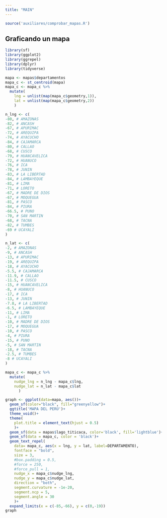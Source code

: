 ```yaml
---
title: "MAIN"
---
```


```r
source('auxiliares/comprobar_mapas.R')

```

## Graficando un mapa

```r

library(sf)
library(ggplot2)
library(ggrepel)
library(dplyr)
library(tidyverse)

mapa <- mapas$departamentos
mapa_c <- st_centroid(mapa) 
mapa_c <- mapa_c %>% 
  mutate(
    lng = unlist(map(mapa_c$geometry,1)),
    lat = unlist(map(mapa_c$geometry,2))
    )

n_lng <- c(
-80, # AMAZONAS
-82, # ANCASH
-67, # APURIMAC
-72, # AREQUIPA
-74, # AYACUCHO
-84, # CAJAMARCA
-80, # CALLAO
-68, # CUSCO
-79, # HUANCAVELICA
-72, # HUANUCO
-76, # ICA
-78, # JUNIN
-83, # LA LIBERTAD
-84, # LAMBAYEQUE
-81, # LIMA
-71, # LORETO
-67, # MADRE DE DIOS
-67, # MOQUEGUA
-81, # PASCO
-84, # PIURA
-66.5, # PUNO
-70, # SAN MARTIN
-68, # TACNA
-82, # TUMBES
-69 # UCAYALI
)

n_lat <- c(
-2, # AMAZONAS
-9, # ANCASH
-13, # APURIMAC
-19, # AREQUIPA
-18, # AYACUCHO
-5.5, # CAJAMARCA
-11.9, # CALLAO
-11.5, # CUSCO
-15, # HUANCAVELICA
-8, # HUANUCO
-17, # ICA
-13, # JUNIN
-7.8, # LA LIBERTAD
-6.5, # LAMBAYEQUE
-11, # LIMA
-1, # LORETO
-10, # MADRE DE DIOS
-17, # MOQUEGUA
-10, # PASCO
-4, # PIURA
-15, # PUNO
-5, # SAN MARTIN
-18, # TACNA
-2.5, # TUMBES
-8 # UCAYALI
)

mapa_c <- mapa_c %>% 
  mutate(
    nudge_lng = n_lng - mapa_c$lng,
    nudge_lat = n_lat - mapa_c$lat
      )

graph <- ggplot(data=mapa, aes())+
  geom_sf(color="black", fill="greenyellow")+
  ggtitle('MAPA DEL PERÚ')+
  theme_void()+
  theme(
    plot.title = element_text(hjust = 0.5)
    )+
  geom_sf(data = mapas$lago_titicaca, color='black', fill='lightblue')+
  geom_sf(data = mapa_c, color = 'black')+
  geom_text_repel(
    data= mapa_c, aes(x = lng, y = lat, label=DEPARTAMENTO),
    fontface = "bold", 
    size = 3,
    #box.padding = 0.5,
    #force = 250,
    #force_pull = 1,
    nudge_x = mapa_c$nudge_lng,
    nudge_y = mapa_c$nudge_lat,
    direction = "both",
    segment.curvature = -1e-20,
    segment.ncp = 5,
    segment.angle = 30
    )+
  expand_limits(x = c(-85,-66), y = c(0,-19))
graph

```





























